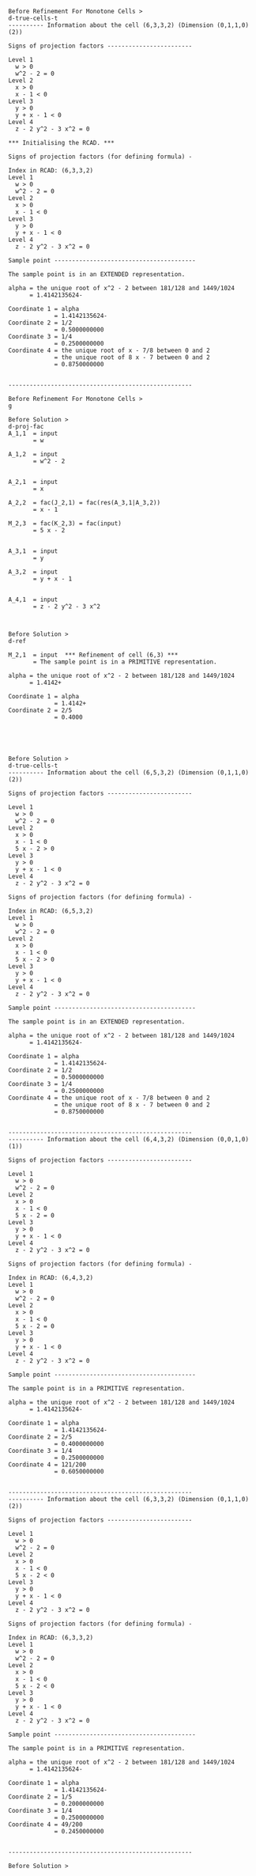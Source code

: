 ``` {label="test-qanm-4-above-alg"}
Before Refinement For Monotone Cells >
d-true-cells-t
---------- Information about the cell (6,3,3,2) (Dimension (0,1,1,0) (2))

Signs of projection factors ------------------------

Level 1
  w > 0
  w^2 - 2 = 0
Level 2
  x > 0
  x - 1 < 0
Level 3
  y > 0
  y + x - 1 < 0
Level 4
  z - 2 y^2 - 3 x^2 = 0

*** Initialising the RCAD. ***

Signs of projection factors (for defining formula) -

Index in RCAD: (6,3,3,2)
Level 1
  w > 0
  w^2 - 2 = 0
Level 2
  x > 0
  x - 1 < 0
Level 3
  y > 0
  y + x - 1 < 0
Level 4
  z - 2 y^2 - 3 x^2 = 0

Sample point ----------------------------------------

The sample point is in an EXTENDED representation.

alpha = the unique root of x^2 - 2 between 181/128 and 1449/1024
      = 1.4142135624-

Coordinate 1 = alpha
             = 1.4142135624-
Coordinate 2 = 1/2
             = 0.5000000000
Coordinate 3 = 1/4
             = 0.2500000000
Coordinate 4 = the unique root of x - 7/8 between 0 and 2
             = the unique root of 8 x - 7 between 0 and 2
             = 0.8750000000


----------------------------------------------------

Before Refinement For Monotone Cells >
g

Before Solution >
d-proj-fac
A_1,1  = input
       = w

A_1,2  = input
       = w^2 - 2


A_2,1  = input
       = x

A_2,2  = fac(J_2,1) = fac(res(A_3,1|A_3,2))
       = x - 1

M_2,3  = fac(K_2,3) = fac(input)
       = 5 x - 2


A_3,1  = input
       = y

A_3,2  = input
       = y + x - 1


A_4,1  = input
       = z - 2 y^2 - 3 x^2



Before Solution >
d-ref

M_2,1  = input  *** Refinement of cell (6,3) ***
       = The sample point is in a PRIMITIVE representation.

alpha = the unique root of x^2 - 2 between 181/128 and 1449/1024
      = 1.4142+

Coordinate 1 = alpha
             = 1.4142+
Coordinate 2 = 2/5
             = 0.4000





Before Solution >
d-true-cells-t
---------- Information about the cell (6,5,3,2) (Dimension (0,1,1,0) (2))

Signs of projection factors ------------------------

Level 1
  w > 0
  w^2 - 2 = 0
Level 2
  x > 0
  x - 1 < 0
  5 x - 2 > 0
Level 3
  y > 0
  y + x - 1 < 0
Level 4
  z - 2 y^2 - 3 x^2 = 0

Signs of projection factors (for defining formula) -

Index in RCAD: (6,5,3,2)
Level 1
  w > 0
  w^2 - 2 = 0
Level 2
  x > 0
  x - 1 < 0
  5 x - 2 > 0
Level 3
  y > 0
  y + x - 1 < 0
Level 4
  z - 2 y^2 - 3 x^2 = 0

Sample point ----------------------------------------

The sample point is in an EXTENDED representation.

alpha = the unique root of x^2 - 2 between 181/128 and 1449/1024
      = 1.4142135624-

Coordinate 1 = alpha
             = 1.4142135624-
Coordinate 2 = 1/2
             = 0.5000000000
Coordinate 3 = 1/4
             = 0.2500000000
Coordinate 4 = the unique root of x - 7/8 between 0 and 2
             = the unique root of 8 x - 7 between 0 and 2
             = 0.8750000000


----------------------------------------------------
---------- Information about the cell (6,4,3,2) (Dimension (0,0,1,0) (1))

Signs of projection factors ------------------------

Level 1
  w > 0
  w^2 - 2 = 0
Level 2
  x > 0
  x - 1 < 0
  5 x - 2 = 0
Level 3
  y > 0
  y + x - 1 < 0
Level 4
  z - 2 y^2 - 3 x^2 = 0

Signs of projection factors (for defining formula) -

Index in RCAD: (6,4,3,2)
Level 1
  w > 0
  w^2 - 2 = 0
Level 2
  x > 0
  x - 1 < 0
  5 x - 2 = 0
Level 3
  y > 0
  y + x - 1 < 0
Level 4
  z - 2 y^2 - 3 x^2 = 0

Sample point ----------------------------------------

The sample point is in a PRIMITIVE representation.

alpha = the unique root of x^2 - 2 between 181/128 and 1449/1024
      = 1.4142135624-

Coordinate 1 = alpha
             = 1.4142135624-
Coordinate 2 = 2/5
             = 0.4000000000
Coordinate 3 = 1/4
             = 0.2500000000
Coordinate 4 = 121/200
             = 0.6050000000


----------------------------------------------------
---------- Information about the cell (6,3,3,2) (Dimension (0,1,1,0) (2))

Signs of projection factors ------------------------

Level 1
  w > 0
  w^2 - 2 = 0
Level 2
  x > 0
  x - 1 < 0
  5 x - 2 < 0
Level 3
  y > 0
  y + x - 1 < 0
Level 4
  z - 2 y^2 - 3 x^2 = 0

Signs of projection factors (for defining formula) -

Index in RCAD: (6,3,3,2)
Level 1
  w > 0
  w^2 - 2 = 0
Level 2
  x > 0
  x - 1 < 0
  5 x - 2 < 0
Level 3
  y > 0
  y + x - 1 < 0
Level 4
  z - 2 y^2 - 3 x^2 = 0

Sample point ----------------------------------------

The sample point is in a PRIMITIVE representation.

alpha = the unique root of x^2 - 2 between 181/128 and 1449/1024
      = 1.4142135624-

Coordinate 1 = alpha
             = 1.4142135624-
Coordinate 2 = 1/5
             = 0.2000000000
Coordinate 3 = 1/4
             = 0.2500000000
Coordinate 4 = 49/200
             = 0.2450000000


----------------------------------------------------

Before Solution >
```
